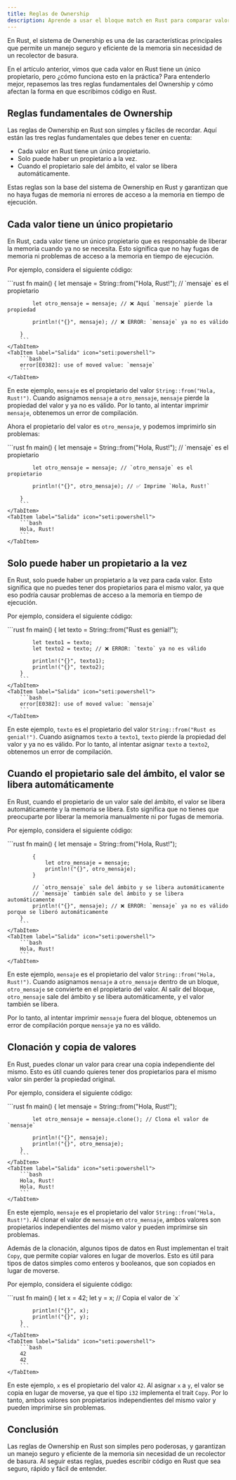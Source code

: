 ```yaml
---
title: Reglas de Ownership
description: Aprende a usar el bloque match en Rust para comparar valores con diferentes patrones y ejecutar código basado en la coincidencia.
---
```



En Rust, el sistema de Ownership es una de las características principales que permite un manejo seguro y eficiente de la memoria sin necesidad de un recolector de basura.

En el artículo anterior, vimos que cada valor en Rust tiene un único propietario, pero ¿cómo funciona esto en la práctica? Para entenderlo mejor, repasemos las tres reglas fundamentales del Ownership y cómo afectan la forma en que escribimos código en Rust.

## Reglas fundamentales de Ownership

Las reglas de Ownership en Rust son simples y fáciles de recordar. Aquí están las tres reglas fundamentales que debes tener en cuenta:

- Cada valor en Rust tiene un único propietario.
- Solo puede haber un propietario a la vez.
- Cuando el propietario sale del ámbito, el valor se libera automáticamente.

Estas reglas son la base del sistema de Ownership en Rust y garantizan que no haya fugas de memoria ni errores de acceso a la memoria en tiempo de ejecución.

## Cada valor tiene un único propietario

En Rust, cada valor tiene un único propietario que es responsable de liberar la memoria cuando ya no se necesita. Esto significa que no hay fugas de memoria ni problemas de acceso a la memoria en tiempo de ejecución.

Por ejemplo, considera el siguiente código:

<Tabs>
    <TabItem label="Código" icon="seti:rust">
        ```rust
        fn main() {
            let mensaje = String::from("Hola, Rust!"); // `mensaje` es el propietario

            let otro_mensaje = mensaje; // ❌ Aquí `mensaje` pierde la propiedad

            println!("{}", mensaje); // ❌ ERROR: `mensaje` ya no es válido

        }
        ```
    </TabItem>
    <TabItem label="Salida" icon="seti:powershell">
        ```bash
        error[E0382]: use of moved value: `mensaje`
        ```
    </TabItem>
</Tabs>

En este ejemplo, `mensaje` es el propietario del valor `String::from("Hola, Rust!")`. Cuando asignamos `mensaje` a `otro_mensaje`, `mensaje` pierde la propiedad del valor y ya no es válido. Por lo tanto, al intentar imprimir `mensaje`, obtenemos un error de compilación.

Ahora el propietario del valor es `otro_mensaje`, y podemos imprimirlo sin problemas:

<Tabs>
    <TabItem label="Código" icon="seti:rust">
        ```rust
        fn main() {
            let mensaje = String::from("Hola, Rust!"); // `mensaje` es el propietario

            let otro_mensaje = mensaje; // `otro_mensaje` es el propietario

            println!("{}", otro_mensaje); // ✅ Imprime `Hola, Rust!`

        }
        ```
    </TabItem>
    <TabItem label="Salida" icon="seti:powershell">
        ```bash
        Hola, Rust!
        ```
    </TabItem>
</Tabs>

## Solo puede haber un propietario a la vez

En Rust, solo puede haber un propietario a la vez para cada valor. Esto significa que no puedes tener dos propietarios para el mismo valor, ya que eso podría causar problemas de acceso a la memoria en tiempo de ejecución.

Por ejemplo, considera el siguiente código:

<Tabs>
    <TabItem label="Código" icon="seti:rust">
        ```rust
        fn main() {
            let texto = String::from("Rust es genial!");
            
            let texto1 = texto;
            let texto2 = texto; // ❌ ERROR: `texto` ya no es válido
            
            println!("{}", texto1);
            println!("{}", texto2);
        }
        ```
    </TabItem>
    <TabItem label="Salida" icon="seti:powershell">
        ```bash
        error[E0382]: use of moved value: `mensaje`
        ```
    </TabItem>
</Tabs>

En este ejemplo, `texto` es el propietario del valor `String::from("Rust es genial!")`. Cuando asignamos `texto` a `texto1`, `texto` pierde la propiedad del valor y ya no es válido. Por lo tanto, al intentar asignar `texto` a `texto2`, obtenemos un error de compilación.

## Cuando el propietario sale del ámbito, el valor se libera automáticamente

En Rust, cuando el propietario de un valor sale del ámbito, el valor se libera automáticamente y la memoria se libera. Esto significa que no tienes que preocuparte por liberar la memoria manualmente ni por fugas de memoria.

Por ejemplo, considera el siguiente código:

<Tabs>
    <TabItem label="Código" icon="seti:rust">
        ```rust
        fn main() {
            let mensaje = String::from("Hola, Rust!");

            {
                let otro_mensaje = mensaje;
                println!("{}", otro_mensaje);
            }

            // `otro_mensaje` sale del ámbito y se libera automáticamente
            // `mensaje` también sale del ámbito y se libera automáticamente
            println!("{}", mensaje); // ❌ ERROR: `mensaje` ya no es válido porque se liberó automáticamente
        }
        ```
    </TabItem>
    <TabItem label="Salida" icon="seti:powershell">
        ```bash
        Hola, Rust!
        ```
    </TabItem>
</Tabs>

En este ejemplo, `mensaje` es el propietario del valor `String::from("Hola, Rust!")`. Cuando asignamos `mensaje` a `otro_mensaje` dentro de un bloque, `otro_mensaje` se convierte en el propietario del valor. Al salir del bloque, `otro_mensaje` sale del ámbito y se libera automáticamente, y el valor también se libera.

Por lo tanto, al intentar imprimir `mensaje` fuera del bloque, obtenemos un error de compilación porque `mensaje` ya no es válido.

## Clonación y copia de valores

En Rust, puedes clonar un valor para crear una copia independiente del mismo. Esto es útil cuando quieres tener dos propietarios para el mismo valor sin perder la propiedad original.

Por ejemplo, considera el siguiente código:

<Tabs>
    <TabItem label="Código" icon="seti:rust">
        ```rust
        fn main() {
            let mensaje = String::from("Hola, Rust!");

            let otro_mensaje = mensaje.clone(); // Clona el valor de `mensaje`

            println!("{}", mensaje);
            println!("{}", otro_mensaje);
        }
        ```
    </TabItem>
    <TabItem label="Salida" icon="seti:powershell">
        ```bash
        Hola, Rust!
        Hola, Rust!
        ```
    </TabItem>
</Tabs>

En este ejemplo, `mensaje` es el propietario del valor `String::from("Hola, Rust!")`. Al clonar el valor de `mensaje` en `otro_mensaje`, ambos valores son propietarios independientes del mismo valor y pueden imprimirse sin problemas.

Además de la clonación, algunos tipos de datos en Rust implementan el trait `Copy`, que permite copiar valores en lugar de moverlos. Esto es útil para tipos de datos simples como enteros y booleanos, que son copiados en lugar de moverse.

Por ejemplo, considera el siguiente código:

<Tabs>
    <TabItem label="Código" icon="seti:rust">
        ```rust
        fn main() {
            let x = 42;
            let y = x; // Copia el valor de `x`

            println!("{}", x);
            println!("{}", y);
        }
        ```
    </TabItem>
    <TabItem label="Salida" icon="seti:powershell">
        ```bash
        42
        42
        ```
    </TabItem>
</Tabs>

En este ejemplo, `x` es el propietario del valor `42`. Al asignar `x` a `y`, el valor se copia en lugar de moverse, ya que el tipo `i32` implementa el trait `Copy`. Por lo tanto, ambos valores son propietarios independientes del mismo valor y pueden imprimirse sin problemas.

## Conclusión

Las reglas de Ownership en Rust son simples pero poderosas, y garantizan un manejo seguro y eficiente de la memoria sin necesidad de un recolector de basura. Al seguir estas reglas, puedes escribir código en Rust que sea seguro, rápido y fácil de entender.






